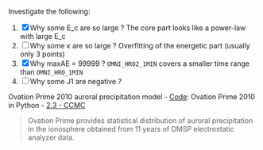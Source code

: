 Investigate the following:

1. [x] Why some E_c are so large ? 
    The core part looks like a power-law with large E_c
2. [ ] Why some κ are so large ?
    Overfitting of the energetic part (usually only 3 points)
3. [x] Why maxAE = 99999 ?
    `OMNI_HRO2_1MIN` covers a smaller time range than `OMNI_HRO_1MIN`
4. [ ] Why some J1 are negative ?

Ovation Prime 2010 auroral precipitation model
- [Code](https://github.com/lkilcommons/OvationPyme): Ovation Prime 2010 in Python
- [2.3 - CCMC](https://ccmc.gsfc.nasa.gov/models/Ovation-Prime~2.3/)

> Ovation Prime provides statistical distribution of auroral precipitation in the ionosphere obtained from 11 years of DMSP electrostatic analyzer data.
